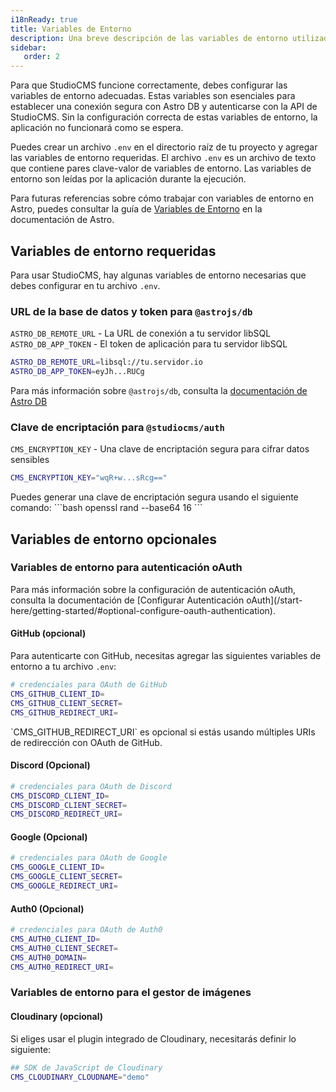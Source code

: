 ```yaml
---
i18nReady: true
title: Variables de Entorno
description: Una breve descripción de las variables de entorno utilizadas en StudioCMS.
sidebar:
   order: 2
---
```



Para que StudioCMS funcione correctamente, debes configurar las variables de entorno adecuadas. Estas variables son esenciales para establecer una conexión segura con Astro DB y autenticarse con la API de StudioCMS. Sin la configuración correcta de estas variables de entorno, la aplicación no funcionará como se espera.

Puedes crear un archivo `.env` en el directorio raíz de tu proyecto y agregar las variables de entorno requeridas. El archivo `.env` es un archivo de texto que contiene pares clave-valor de variables de entorno. Las variables de entorno son leídas por la aplicación durante la ejecución.

Para futuras referencias sobre cómo trabajar con variables de entorno en Astro, puedes consultar la guía de [Variables de Entorno](https://docs.astro.build/es/guides/environment-variables) en la documentación de Astro.

## Variables de entorno requeridas

Para usar StudioCMS, hay algunas variables de entorno necesarias que debes configurar en tu archivo `.env`.

### URL de la base de datos y token para `@astrojs/db`

`ASTRO_DB_REMOTE_URL` - La URL de conexión a tu servidor libSQL
`ASTRO_DB_APP_TOKEN` - El token de aplicación para tu servidor libSQL

```bash title=".env"
ASTRO_DB_REMOTE_URL=libsql://tu.servidor.io
ASTRO_DB_APP_TOKEN=eyJh...RUCg
```

<ReadMore>Para más información sobre `@astrojs/db`, consulta la [documentación de Astro DB](https://docs.astro.build/en/guides/astro-db/)</ReadMore>

### Clave de encriptación para `@studiocms/auth`

`CMS_ENCRYPTION_KEY` - Una clave de encriptación segura para cifrar datos sensibles

```bash title=".env"
CMS_ENCRYPTION_KEY="wqR+w...sRcg=="
```

<Aside type="note" title="Usa OpenSSL">
Puedes generar una clave de encriptación segura usando el siguiente comando:
```bash
openssl rand --base64 16
```
</Aside>

## Variables de entorno opcionales

### Variables de entorno para autenticación oAuth

<ReadMore>
Para más información sobre la configuración de autenticación oAuth, consulta la documentación de [Configurar Autenticación oAuth](/start-here/getting-started/#optional-configure-oauth-authentication).
</ReadMore>

#### GitHub (opcional)

Para autenticarte con GitHub, necesitas agregar las siguientes variables de entorno a tu archivo `.env`:

```bash title=".env"
# credenciales para OAuth de GitHub
CMS_GITHUB_CLIENT_ID=
CMS_GITHUB_CLIENT_SECRET=
CMS_GITHUB_REDIRECT_URI=
```

<Aside type="note" title="Nota">
`CMS_GITHUB_REDIRECT_URI` es opcional si estás usando múltiples URIs de redirección con OAuth de GitHub.
</Aside>

#### Discord (Opcional)

```bash title=".env"
# credenciales para OAuth de Discord
CMS_DISCORD_CLIENT_ID=
CMS_DISCORD_CLIENT_SECRET=
CMS_DISCORD_REDIRECT_URI=
```

#### Google (Opcional)

```bash title=".env"
# credenciales para OAuth de Google
CMS_GOOGLE_CLIENT_ID=
CMS_GOOGLE_CLIENT_SECRET=
CMS_GOOGLE_REDIRECT_URI=
```

#### Auth0 (Opcional)

```bash title=".env"
# credenciales para OAuth de Auth0
CMS_AUTH0_CLIENT_ID=
CMS_AUTH0_CLIENT_SECRET=
CMS_AUTH0_DOMAIN=
CMS_AUTH0_REDIRECT_URI=
```

### Variables de entorno para el gestor de imágenes

#### Cloudinary (opcional)

Si eliges usar el plugin integrado de Cloudinary, necesitarás definir lo siguiente:

```bash title=".env"
## SDK de JavaScript de Cloudinary
CMS_CLOUDINARY_CLOUDNAME="demo"
```